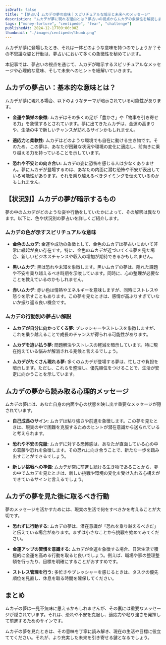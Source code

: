 ```yaml
---
isDraft: false
title: "【夢占い】ムカデの夢の意味｜スピリチュアルな暗示と未来へのメッセージ"
description: "ムカデが夢に現れる理由とは？夢占いの視点からムカデの象徴性を解説します。金運や繁栄、恐れの克服、新しい挑戦へのメッセージについて詳しくご紹介します。"
tags: ["money-forture", "centipede", "fear", "challenge"]
publishedAt: 2024-12-17T09:00:00Z
thumbnail: "./images/centipede/thumb.png"
---
```


ムカデが夢に登場したとき、それは一体どのような意味を持つのでしょうか？その不思議な姿と行動は、夢占いにおいて多くの象徴性を秘めています。

本記事では、夢占いの視点を通じて、ムカデが暗示するスピリチュアルなメッセージや心理的な意味、そして未来へのヒントを紐解いていきます。

<TableOfContents />

<AdUnit />

## ムカデの夢占い：基本的な意味とは？

ムカデが夢に現れる場合、以下のようなテーマが暗示されている可能性があります。

- <strong>金運や繁栄の象徴:</strong>
  ムカデはその多くの足が「豊かさ」や「物事を引き寄せる力」を象徴するとされています。夢に出てきたムカデは、金運の高まりや、生活の中で新しいチャンスが訪れるサインかもしれません。

- <strong>適応力と柔軟性:</strong>
  ムカデはどのような環境でも自在に動ける生き物です。そのため、この夢は、あなたが困難な状況や環境の変化に適応し、前向きに乗り越える力を持っていることを示しています。

- <strong>恐れや不安との向き合い:</strong>
  ムカデの姿に恐怖を感じる人は少なくありません。夢にムカデが登場するのは、あなたの内面に潜む恐怖や不安が表出している可能性があります。それを乗り越えるべきタイミングを伝えているのかもしれません。

<AdUnit />

## 【状況別】ムカデの夢が暗示するもの

夢の中のムカデがどのような姿や行動をしていたかによって、その解釈は異なります。以下に、色や状況別の夢占いを詳しくご紹介します。

### ムカデの色が示すスピリチュアルな意味

- <strong>金色のムカデ:</strong>
  金運や成功の象徴として、金色のムカデは夢占いにおいて非常に縁起が良い存在です。特に、金色のムカデが近づいてくる夢を見た場合、新しいビジネスチャンスや収入の増加が期待できるかもしれません。

- <strong>黒いムカデ:</strong>
  黒は恐れや未知を象徴します。黒いムカデの夢は、隠れた課題や不安を乗り越えるべき時期を示唆しています。同時に、心の整理が必要なことを教えているのかもしれません。

- <strong>赤いムカデ:</strong>
  赤い色は情熱やエネルギーを意味しますが、同時にストレスや怒りを示すこともあります。この夢を見たときは、感情が高ぶりすぎていないか振り返る良い機会です。

### ムカデの行動別の夢占い解説

- <strong>ムカデが自分に向かってくる夢:</strong>
  プレッシャーやストレスを象徴しますが、これを乗り越えることで成長のチャンスが得られる可能性があります。

- <strong>ムカデを追い払う夢:</strong>
  問題解決やストレスの軽減を暗示しています。特に現在抱えている悩みが解消される兆候と言えるでしょう。

- <strong>ムカデがたくさん現れる夢:</strong>
  多くのムカデが登場する夢は、忙しさや負担を暗示します。ただし、これらを整理し、優先順位をつけることで、生活が安定に向かうことを示しています。

<AdUnit />

## ムカデの夢から読み取る心理的メッセージ

ムカデの夢には、あなた自身の内面や心の状態を映し出す重要なメッセージが隠されています。

- <strong>自己成長のサイン:</strong>
  ムカデは粘り強さや前進を象徴します。この夢を見たときは、現実の中で困難を克服するためのヒントが潜在意識から送られていると考えられます。

- <strong>恐れや不安の克服:</strong>
  ムカデに対する恐怖感は、あなたが直面している心の中の葛藤や恐れを象徴します。その恐れに向き合うことで、新たな一歩を踏み出すことができるでしょう。

- <strong>新しい挑戦への準備:</strong>
  ムカデが常に前進し続ける生き物であることから、夢の中でムカデを見たときは、新しい挑戦や環境の変化を受け入れる心構えができているサインと言えるでしょう。

<AdUnit />

## ムカデの夢を見た後に取るべき行動

夢のメッセージを活かすためには、現実の生活で何をすべきかを考えることが大切です。

- <strong>恐れずに行動する:</strong>
  ムカデの夢は、潜在意識が「恐れを乗り越えるべきだ」と伝えている場合があります。まずは小さなことから挑戦を始めてみてください。

- <strong>金運アップの習慣を意識する:</strong>
  ムカデが金運を象徴する場合、日常生活で積極的に金運を高める行動を取ると良いでしょう。例えば、職場や家の整理整頓を行ったり、目標を明確にすることがおすすめです。

- <strong>ストレス管理を行う:</strong>
  多忙さやプレッシャーを感じるときは、タスクの優先順位を見直し、休息を取る時間を確保してください。

<AdUnit />

## まとめ

ムカデの夢は一見不気味に思えるかもしれませんが、その裏には重要なメッセージが隠されています。それは、恐れや不安を克服し、適応力や粘り強さを発揮して前進するためのサインです。

ムカデの夢を見たときは、その意味を丁寧に読み解き、現在の生活や目標に役立ててください。それが、より充実した未来を引き寄せる鍵となるでしょう。
